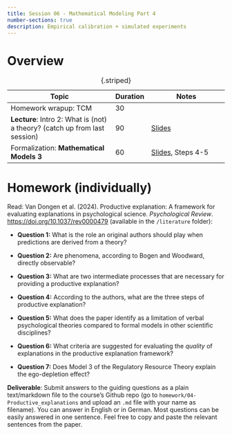 ---
title: Session 06 - Mathematical Modeling Part 4
number-sections: true
description: Empirical calibration + simulated experiments
---

# Overview

| Topic                                                                      | Duration | Notes                                                    |
| -------------------------------------------------------------------------- | -------- | -------------------------------------------------------- |
| Homework wrapup: TCM                                                       | 30       |                                                          |
| **Lecture**: Intro 2: What is (not) a theory? (catch up from last session) | 90       | [Slides](../lectures/Intro2/Intro2.qmd)                  |
| Formalization: **Mathematical Models 3**                                   | 60       | [Slides](../lectures/MathModel/MathModel.qmd), Steps 4-5 |
: {.striped}



# Homework (individually)

Read: Van Dongen et al. (2024). Productive explanation: A framework for evaluating explanations in psychological science. *Psychological Review*. [https://doi.org/10.1037/rev0000479](https://doi.org/10.1037/rev0000479) (available in the `/literature` folder):

- **Question 1:** What is the role an original authors should play when predictions are derived from a theory?
<!-- Answer: None. -->

- **Question 2:** Are phenomena, according to Bogen and Woodward, directly observable?

<!-- Answer: No. Although they are *established* by evidence from observations, they transcend any particular set of structured or unstructured data. -->


- **Question 3:** What are two intermediate processes that are necessary for providing a productive explanation?
  <!-- - **Answer:** "Productive explanation provides a clear connection between a verbal theory and a phenomenon through the use of two intermediaries (a) a formal model that is an explication of the theory and (b) a statistical pattern that represents the phenomenon." (Page 5) -->

- **Question 4:** According to the authors, what are the three steps of productive explanation?
  <!-- - **Answer:** "1. Represent the phenomenon as a statistical pattern, 2. Explicate the verbal theory as a formal model, 3. Evaluate whether the formal model produces the statistical pattern." (Page 5) -->

- **Question 5:** What does the paper identify as a limitation of verbal psychological theories compared to formal models in other scientific disciplines?
  <!-- - **Answer:** "However, the fact that the theory is purely verbal in character makes it hard to evaluate what exactly is implied by the theory. As a result, it is difficult to assess whether the theory indeed explains a certain phenomenon." (Page 2) -->

- **Question 6:** What criteria are suggested for evaluating the *quality* of explanations in the productive explanation framework?
  <!-- - **Answer:** "The first criterion, precision, refers to the strength of the theoretical anchor between verbal theory and formal model. The second criterion is robustness: it specifies to what extent the formal models consistent with the verbal theory produce the phenomenon. Finally, empirical relevance captures to what extent the theory is necessary for the explanation of the phenomenon." (Page 9) -->

- **Question 7:** Does Model 3 of the Regulatory Resource Theory explain the ego-depletion effect?

<!-- Answer: 
With the specifically chosen parameters: Yes. But it "depends on a quite delicate balance between parameters that characterize the interplay between task demand and willpower." 
 -->


**Deliverable**: Submit answers to the guiding questions as a plain text/markdown file to the course's Github repo (go to `homework/04-Productive_explanations` and upload an `.md` file with your name as filename). You can answer in English or in German. Most questions can be easily answered in one sentence. Feel free to copy and paste the relevant sentences from the paper. 